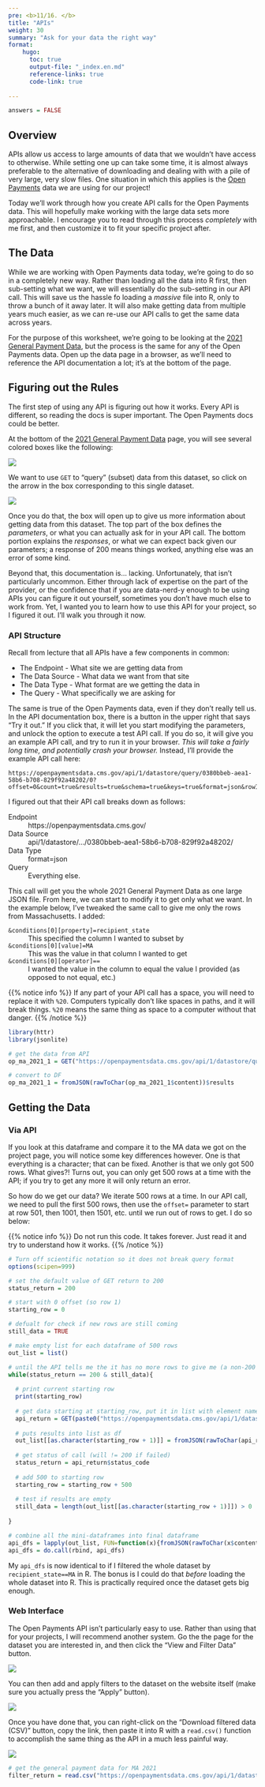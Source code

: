 ```yaml
---
pre: <b>11/16. </b>
title: "APIs"
weight: 30
summary: "Ask for your data the right way"
format:
    hugo:
      toc: true
      output-file: "_index.en.md"
      reference-links: true
      code-link: true
      
---
```


```r
answers = FALSE
```

## Overview

APIs allow us access to large amounts of data that we wouldn't have access to otherwise. While setting one up can take some time, it is almost always preferable to the alternative of downloading and dealing with with a pile of very large, very slow files. One situation in which this applies is the [Open Payments](https://openpaymentsdata.cms.gov/) data we are using for our project!

Today we'll work through how you create API calls for the Open Payments data. This will hopefully make working with the large data sets more approachable. I encourage you to read through this process *completely* with me first, and then customize it to fit your specific project after.

## The Data

While we are working with Open Payments data today, we're going to do so in a completely new way. Rather than loading all the data into R first, then sub-setting what we want, we will essentially do the sub-setting in our API call. This will save us the hassle fo loading a *massive* file into R, only to throw a bunch of it away later. It will also make getting data from multiple years much easier, as we can re-use our API calls to get the same data across years.

For the purpose of this worksheet, we're going to be looking at the [2021 General Payment Data](https://openpaymentsdata.cms.gov/dataset/0380bbeb-aea1-58b6-b708-829f92a48202), but the process is the same for any of the Open Payments data. Open up the data page in a browser, as we'll need to reference the API documentation a lot; it's at the bottom of the page.

## Figuring out the Rules 

The first step of using any API is figuring out how it works. Every API is different, so reading the docs is super important. The Open Payments docs could be better.

At the bottom of the [2021 General Payment Data](https://openpaymentsdata.cms.gov/dataset/0380bbeb-aea1-58b6-b708-829f92a48202) page, you will see several colored boxes like the following:

![](img/api_docs_1.png)

We want to use `GET` to "query" (subset) data from this dataset, so click on the arrow in the box corresponding to this single dataset.

![](img/api_docs_2.png)

Once you do that, the box will open up to give us more information about getting data from this dataset. The top part of the box defines the *parameters*, or what you can actually ask for in your API call. The bottom portion explains the *responses*, or what we can expect back given our parameters; a response of 200 means things worked, anything else was an error of some kind.

Beyond that, this documentation is... lacking. Unfortunately, that isn't particularly uncommon. Either through lack of expertise on the part of the provider, or the confidence that if you are data-nerd-y enough to be using APIs you can figure it out yourself, sometimes you don't have much else to work from. Yet, I wanted you to learn how to use this API for your project, so I figured it out. I'll walk you through it now.

### API Structure

Recall from lecture that all APIs have a few components in common: 

* The Endpoint - What site we are getting data from
* The Data Source - What data we want from that site
* The Data Type - What format are we getting the data in
* The Query - What specifically we are asking for

The same is true of the Open Payments data, even if they don't really tell us. In the API documentation box, there is a button in the upper right that says "Try it out." If you click that, it will let you start modifying the parameters, and unlock the option to execute a test API call. If you do so, it will give you an example API call, and try to run it in your browser. *This will take a fairly long time, and potentially crash your browser.* Instead, I'll provide the example API call here:

```
https://openpaymentsdata.cms.gov/api/1/datastore/query/0380bbeb-aea1-58b6-b708-829f92a48202/0?offset=0&count=true&results=true&schema=true&keys=true&format=json&rowIds=false
```

I figured out that their API call breaks down as follows:

Endpoint
:   https://openpaymentsdata.cms.gov/

Data Source
:   api/1/datastore/.../0380bbeb-aea1-58b6-b708-829f92a48202/

Data Type
:   format=json

Query
:   Everything else.

This call will get you the whole 2021 General Payment Data as one large JSON file. From here, we can start to modify it to get only what we want. In the example below, I've tweaked the same call to give me only the rows from Massachusetts. I added:

`&conditions[0][property]=recipient_state`
:   This specified the column I wanted to subset by

`&conditions[0][value]=MA`
:   This was the value in that column I wanted to get

`&conditions[0][operator]==`
:   I wanted the value in the column to equal the value I provided (as opposed to not equal, etc.)

{{% notice info %}}
If any part of your API call has a space, you will need to replace it with `%20`. Computers typically don't like spaces in paths, and it will break things. `%20` means the same thing as space to a computer without that danger.
{{% /notice %}}

```r
library(httr)
library(jsonlite)

# get the data from API
op_ma_2021_1 = GET("https://openpaymentsdata.cms.gov/api/1/datastore/query/0380bbeb-aea1-58b6-b708-829f92a48202/0?limit=500&offset=0&count=true&results=true&schema=true&keys=true&format=json&rowIds=false&conditions[0][property]=recipient_state&conditions[0][value]=MA&conditions[0][operator]==")

# convert to DF
op_ma_2021_1 = fromJSON(rawToChar(op_ma_2021_1$content))$results
```

## Getting the Data

### Via API

If you look at this dataframe and compare it to the MA data we got on the project page, you will notice some key differences however. One is that everything is a character; that can be fixed. Another is that we only got 500 rows. What gives?! Turns out, you can only get 500 rows at a time with the API; if you try to get any more it will only return an error.

So how do we get our data? We iterate 500 rows at a time. In our API call, we need to pull the first 500 rows, then use the `offset=` parameter to start at row 501, then 1001, then 1501, etc. until we run out of rows to get. I do so below:

{{% notice info %}}
Do not run this code. It takes forever. Just read it and try to understand how it works.
{{% /notice %}}

```r
# Turn off scientific notation so it does not break query format
options(scipen=999)

# set the default value of GET return to 200
status_return = 200

# start with 0 offset (so row 1)
starting_row = 0

# defualt for check if new rows are still coming
still_data = TRUE

# make empty list for each dataframe of 500 rows
out_list = list()

# until the API tells me the it has no more rows to give me (a non-200 response), keep offsetting by 500 and GET again
while(status_return == 200 & still_data){
  
  # print current starting row
  print(starting_row)
  
  # get data starting at starting_row, put it in list with element named starting_row + 1 (API starts at 0, R starts at 1)
  api_return = GET(paste0("https://openpaymentsdata.cms.gov/api/1/datastore/query/0380bbeb-aea1-58b6-b708-829f92a48202/0?limit=500&offset=", starting_row, "&count=true&results=true&schema=true&keys=true&format=json&rowIds=false&conditions[0][property]=recipient_state&conditions[0][value]=MA&conditions[0][operator]=="))
  
  # puts results into list as df
  out_list[[as.character(starting_row + 1)]] = fromJSON(rawToChar(api_return$content))$results
  
  # get status of call (will != 200 if failed)
  status_return = api_return$status_code
  
  # add 500 to starting row
  starting_row = starting_row + 500
  
  # test if results are empty
  still_data = length(out_list[[as.character(starting_row + 1)]]) > 0
  
}

# combine all the mini-dataframes into final dataframe
api_dfs = lapply(out_list, FUN=function(x){fromJSON(rawToChar(x$content))$results})
api_dfs = do.call(rbind, api_dfs)

```

My `api_dfs` is now identical to if I filtered the whole dataset by `recipient_state==MA` in R. The bonus is I could do that *before* loading the whole dataset into R. This is practically required once the dataset gets big enough.

### Web Interface

The Open Payments API isn't particularly easy to use. Rather than using that for your projects, I will recommend another system. Go the the page for the dataset you are interested in, and then click the "View and Filter Data" button.

![](img/api_filter.png)

You can then add and apply filters to the dataset on the website itself (make sure you actually press the "Apply" button).

![](img/filter_2.png)

Once you have done that, you can right-click on the "Download filtered data (CSV)" button, copy the link, then paste it into R with a `read.csv()` function to accomplish the same thing as the API in a much less painful way.

![](img/filter_3.png)

```r
# get the general payment data for MA 2021
filter_return = read.csv("https://openpaymentsdata.cms.gov/api/1/datastore/query/0380bbeb-aea1-58b6-b708-829f92a48202/0/download?conditions%5B0%5D%5Bproperty%5D=recipient_state&conditions%5B0%5D%5Bvalue%5D=MA&conditions%5B0%5D%5Boperator%5D=%3D&format=csv")
```











